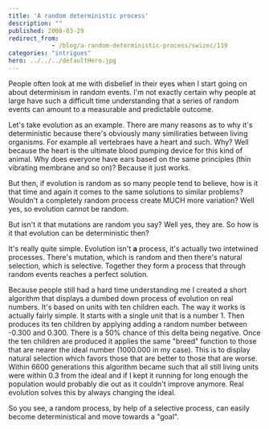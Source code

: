 ```yaml
---
title: 'A random deterministic process'
description: ""
published: 2008-03-29
redirect_from: 
            - /blog/a-random-deterministic-process/swizec/119
categories: "intrigues"
hero: ../../../defaultHero.jpg
---
```

People often look at me with disbelief in their eyes when I start going on about determinism in random events. I&#x27;m not exactly certain why people at large have such a difficult time understanding that a series of random events can amount to a measurable and predictable outcome.

Let&#x27;s take evolution as an example. There are many reasons as to why it&#x27;s deterministic because there&#x27;s obviously many similiraties between living organisms. For example all vertebraes have a heart and such. Why? Well because the heart is the ultimate blood pumping device for this kind of animal. Why does everyone have ears based on the same principles (thin vibrating membrane and so on)? Because it just works.

But then, if evolution is random as so many people tend to believe, how is it that time and again it comes to the same solutions to similar problems? Wouldn&#x27;t a completely random process create MUCH more variation? Well yes, so evolution cannot be random.

But isn&#x27;t it that mutations are random you say? Well yes, they are. So how is it that evolution can be deterministic then?

It&#x27;s really quite simple. Evolution isn&#x27;t **a** process, it&#x27;s actually two intetwined processes. There&#x27;s mutation, which is random and then there&#x27;s natural selection, which is selective. Together they form a process that through random events reaches a perfect solution.

Because people still had a hard time understanding me I created a short algorithm that displays a dumbed down process of evolution on real numbers. It&#x27;s based on units with ten children each. The way it works is actually fairly simple. It starts with a single unit that is a number 1. Then produces its ten children by applying adding a random number between -0.300 and 0.300. There is a 50% chance of this delta being negative. Once the ten children are produced it applies the same &quot;breed&quot; function to those that are nearer the ideal number (1000.000 in my case). This is to display natural selection which favors those that are better to those that are worse. Within 6600 generations this algorithm became such that all still living units were within 0.3 from the ideal and if I kept it running for long enough the population would probably die out as it couldn&#x27;t improve anymore. Real evolution solves this by always changing the ideal.

So you see, a random process, by help of a selective process, can easily become deterministical and move towards a &quot;goal&quot;.